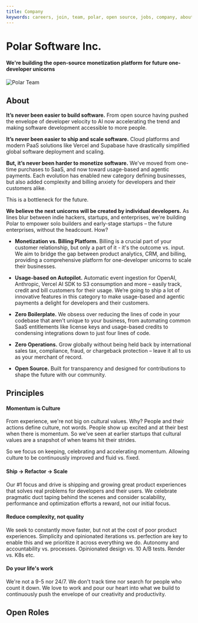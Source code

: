 ```yaml
---
title: Company
keywords: careers, join, team, polar, open source, jobs, company, about, polar, polar.sh
---
```



<InnerHeaderWrapper>
  <h1 className="my-8">Polar Software Inc.</h1>
  <h4>
    We're building the open-source monetization platform for future one-developer unicorns
  </h4>
</InnerHeaderWrapper>

<Image
  src="/assets/landing/company/polar.jpg"
  alt="Polar Team"
  width={1920}
  height={1080}
/>

<InnerWrapper>

## About

**It’s never been easier to build software.** From open source having pushed the envelope of developer velocity to AI now accelerating the trend and making software development accessible to more people.

**It’s never been easier to ship and scale software.** Cloud platforms and modern PaaS solutions like Vercel and Supabase have drastically simplified global software deployment and scaling.

**But, it’s never been harder to monetize software.** We've moved from one-time purchases to SaaS, and now toward usage-based and agentic payments. Each evolution has enabled new category defining businesses, but also added complexity and billing anxiety for developers and their customers alike.

This is a bottleneck for the future.

**We believe the next unicorns will be created by individual developers.** As lines blur between indie hackers, startups, and enterprises, we're building Polar to empower solo builders and early-stage startups – the future enterprises, without the headcount. How?

- **Monetization vs. Billing Platform.** Billing is a crucial part of your customer relationship, but only a part of it - it's the outcome vs. input. We aim to bridge the gap between product analytics, CRM, and billing, providing a comprehensive platform for one-developer unicorns to scale their businesses.

- **Usage-based on Autopilot.** Automatic event ingestion for OpenAI, Anthropic, Vercel AI SDK to S3 consumption and more – easily track, credit and bill customers for their usage. We’re going to ship a lot of innovative features in this category to make usage-based and agentic payments a delight for developers and their customers.

- **Zero Boilerplate.** We obsess over reducing the lines of code in your codebase that aren't unique to your business, from automating common SaaS entitlements like license keys and usage-based credits to condensing integrations down to just four lines of code.

- **Zero Operations.** Grow globally without being held back by international sales tax, compliance, fraud, or chargeback protection – leave it all to us as your merchant of record.

- **Open Source.** Built for transparency and designed for contributions to shape the future with our community.

## Principles

#### Momentum is Culture

From experience, we&apos;re not big on cultural values. Why?
People and their actions define culture, not words.
People show up excited and at their best when there is momentum.
So we&apos;ve seen at earlier startups that cultural values are a snapshot of
when teams hit their strides.

So we focus on keeping, celebrating and accelerating momentum. Allowing culture
to be continuously improved and fluid vs. fixed.

#### Ship → Refactor → Scale

Our #1 focus and drive is shipping and growing great product experiences that solves real problems for developers and their users. We celebrate pragmatic duct taping behind the scenes and consider scalability, performance and optimization efforts a reward, not our initial focus.

#### Reduce complexity, not quality

We seek to constantly move faster, but not at the cost of poor product
experiences. Simplicity and opinionated iterations vs. perfection are key to enable this and we prioritize it across everything we do. Autonomy and accountability vs. processes. Opinionated design vs. 10 A/B tests. Render vs. K8s etc.

#### Do your life&apos;s work

We&apos;re not a 9-5 nor 24/7. We don&apos;t track time nor search for people
who count it down. We love to work and pour our heart into what we build to continuously push the envelope of our creativity and productivity.


## Open Roles

<div className="flex flex-col gap-4">
  <JobLink
    role="Staff Frontend Engineer"
    description="Lead the development of our frontend codebase and how we ship composible billing components for developers"
    location="Remote — Europe"
    link="https://jobs.gem.com/polar/am9icG9zdDparTigzDB_RewSqH5o5htc"
  />
  <JobLink
    role="Staff Product Engineer"
    description="Work across our entire stack to ship innovative features to enhance how developers monetize their software."
    location="Remote — Europe"
    link="https://jobs.gem.com/polar/am9icG9zdDpgsiQcAqkm5Om5LnR4TJs2"
  />
  <JobLink
    role="Senior Product Engineer"
    description="Work across our entire stack to ship innovative features to enhance how developers monetize their software."
    location="Remote — Europe"
    link="https://jobs.gem.com/polar/am9icG9zdDpzKcc8t-KY2aAP96pbMHP_"
  />
  <JobLink
    role="Support Engineer"
    description="Help our customers get the most out of Polar. Improve our docs, build internal tooling and automations to scale those efforts."
    location="Remote — Europe"
    link="https://jobs.gem.com/polar/am9icG9zdDq-gyYKkPmJozQGu_MfvgJ_"
  />
  <JobLink
    role="Chief of Staff"
    description="Help us scale from an early-stage startup to scale-up."
    location="Stockholm"
    link="https://jobs.gem.com/polar/am9icG9zdDp6OvHLVgSUOIC87Ij7TiE9"
  />
</div>
</InnerWrapper>
